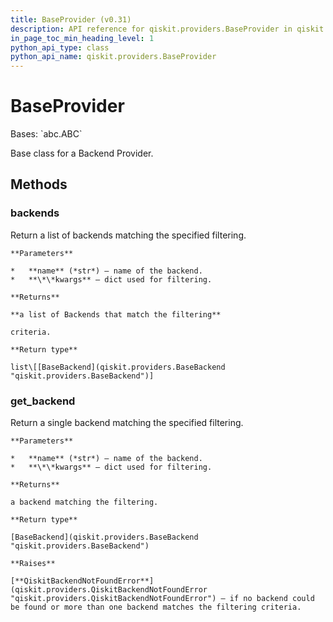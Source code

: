 ```yaml
---
title: BaseProvider (v0.31)
description: API reference for qiskit.providers.BaseProvider in qiskit v0.31
in_page_toc_min_heading_level: 1
python_api_type: class
python_api_name: qiskit.providers.BaseProvider
---
```


# BaseProvider

<Class id="qiskit.providers.BaseProvider" isDedicatedPage={true} github="https://github.com/qiskit/qiskit/tree/stable/0.18/qiskit/providers/baseprovider.py" signature="BaseProvider(*args, **kwargs)" modifiers="class">
  Bases: `abc.ABC`

  Base class for a Backend Provider.

  ## Methods

  <span id="qiskit-providers-baseprovider-backends" />

  ### backends

  <Function id="qiskit.providers.BaseProvider.backends" signature="BaseProvider.backends(name=None, **kwargs)" modifiers="abstract">
    Return a list of backends matching the specified filtering.

    **Parameters**

    *   **name** (*str*) – name of the backend.
    *   **\*\*kwargs** – dict used for filtering.

    **Returns**

    **a list of Backends that match the filtering**

    criteria.

    **Return type**

    list\[[BaseBackend](qiskit.providers.BaseBackend "qiskit.providers.BaseBackend")]
  </Function>

  <span id="qiskit-providers-baseprovider-get-backend" />

  ### get\_backend

  <Function id="qiskit.providers.BaseProvider.get_backend" signature="BaseProvider.get_backend(name=None, **kwargs)">
    Return a single backend matching the specified filtering.

    **Parameters**

    *   **name** (*str*) – name of the backend.
    *   **\*\*kwargs** – dict used for filtering.

    **Returns**

    a backend matching the filtering.

    **Return type**

    [BaseBackend](qiskit.providers.BaseBackend "qiskit.providers.BaseBackend")

    **Raises**

    [**QiskitBackendNotFoundError**](qiskit.providers.QiskitBackendNotFoundError "qiskit.providers.QiskitBackendNotFoundError") – if no backend could be found or more than one backend matches the filtering criteria.
  </Function>
</Class>

